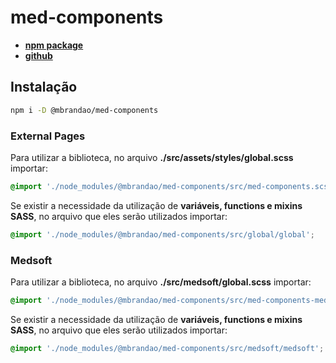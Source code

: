 
<Meta title="General/Utilização" />

# med-components

- **[npm package](https://www.npmjs.com/package/@mbrandao/med-components)**
- **[github](https://github.com/marcelo-brandao/med-components)**

## Instalação

``` bash
npm i -D @mbrandao/med-components
```

### External Pages

Para utilizar a biblioteca, no arquivo **./src/assets/styles/global.scss** importar:

``` scss
@import './node_modules/@mbrandao/med-components/src/med-components.scss';
```

Se existir a necessidade da utilização de **variáveis, functions e mixins SASS**, no arquivo que eles serão
utilizados importar:

``` scss
@import './node_modules/@mbrandao/med-components/src/global/global';
```

### Medsoft

Para utilizar a biblioteca, no arquivo **./src/medsoft/global.scss** importar:

``` scss
@import './node_modules/@mbrandao/med-components/src/med-components-medsoft';
```
Se existir a necessidade da utilização de **variáveis, functions e mixins SASS**, no arquivo que eles serão
utilizados importar:

``` scss
@import './node_modules/@mbrandao/med-components/src/medsoft/medsoft';
```
